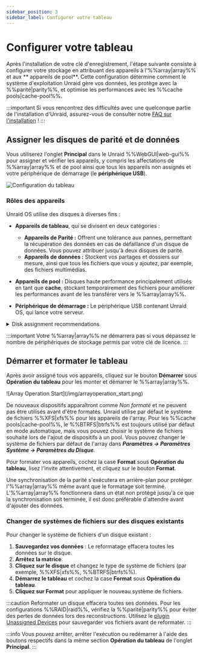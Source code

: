 ```yaml
---
sidebar_position: 3
sidebar_label: Configurer votre tableau
---
```


# Configurer votre tableau

Après l'installation de votre clé d'enregistrement, l'étape suivante consiste à configurer votre stockage en attribuant des appareils à l'%%array|array%% et aux \*\* appareils de pool\*\*. Cette configuration détermine comment le système d'exploitation Unraid gère vos données, les protège avec la %%parité|parity%%, et optimise les performances avec les %%cache pools|cache-pool%%.

:::important
Si vous rencontrez des difficultés avec une quelconque partie de l'installation d'Unraid, assurez-vous de consulter notre [FAQ sur l'installation](../../troubleshooting/faq.mdx#installation) !
:::

## Assigner les disques de parité et de données

Vous utiliserez l'onglet **Principal** dans le Unraid %%WebGUI|web-gui%% pour assigner et vérifier les appareils, y compris les affectations de %%array|array%% et de pool ainsi que tous les appareils non assignés et votre périphérique de démarrage (le **périphérique USB**).

![Configuration du tableau](/img/configuringarray1.png)

### Rôles des appareils

Unraid OS utilise des disques à diverses fins :

- **Appareils de tableau**, qui se divisent en deux catégories :
  - **Appareils de Parité :** Offrent une tolérance aux pannes, permettant la récupération des données en cas de défaillance d'un disque de données. Vous pouvez attribuer jusqu'à deux disques de parité.
  - **Appareils de données :** Stockent vos partages et dossiers sur mesure, ainsi que tous les fichiers que vous y ajoutez, par exemple, des fichiers multimédias.

- **Appareils de pool :** Disques haute performance principalement utilisés en tant que **cache**, stockant temporairement des fichiers pour améliorer les performances avant de les transférer vers le %%array|array%%.

- **Périphérique de démarrage :** Le périphérique USB contenant Unraid OS, qui lance votre serveur.

<details>
  <summary>Disk assignment recommendations</summary>

  These disk assignment recommendations are crafted to optimize your Unraid %%array|array%%, enhancing performance, data protection, and future expandability. By following these, you can effectively maximize your storage devices and avoid common setup issues.

  1. **Select the largest %%parity device|parity-drives%%:**
     Always choose the largest available storage device as your %%parity device|parity-drives%%(s). When expanding your %%array|array%%, data disks must be equal to or smaller than your %%parity device|parity-drives%%(s). You should purchase the largest **HDD** for your initial %%parity device|parity-drives%% to avoid future limitations. For dual %%parity disks|parity-drives%%, each parity disk must be greater than or equal to the largest data disk.

  2. **Utilize HDDs for the %%array|array%% and SSD/NVMe drives for pools:**
     For optimal performance, use **HDDs** as the primary storage devices in the %%array|array%% for general storage and %%parity|parity%% protection. Assign **SSD** or **NVMe** drives to a %%cache pool|cache-pool%% or dedicated pool to enhance high-speed read and write operations. This setup improves overall performance by taking advantage of the strengths of each type of drive.

  3. **Protect cached data with a %%multi-device pool|multi-device-pool%%:**
     To safeguard cached data, assign more than one device to the %%cache pool|cache-pool%%. A single device does not offer protection from data loss. %%Cache pools|cache-pool%% can be expanded on demand.

  :::warning
  SSD support is experimental in the %%array|array%%. Some SSDs may not perform well due to variations in %%TRIM/Discard|trim-discard%% implementation, which could lead to undesirable results. This does not apply to %%cache pools|cache-pool%%. [Learn more about filesystem options here](../../using-unraid-to/manage-storage/file-systems.mdx).
  :::

  :::note
  SSD-based pools are optimal for applications and virtual machines, leveraging SSD performance for faster interactions. [Learn more about running applications here](../../using-unraid-to/run-docker-containers/overview.mdx).
  :::
</details>

:::important
Votre %%array|array%% ne démarrera pas si vous dépassez le nombre de périphériques de stockage permis par votre clé de licence.
:::

## Démarrer et formater le tableau

Après avoir assigné tous vos appareils, cliquez sur le bouton **Démarrer** sous **Opération du tableau** pour les monter et démarrer le %%array|array%%.

<div style={{ margin: 'auto', maxWidth: '500px'}}>
  ![Array Operation Start](/img/arrayoperation_start.png)
</div>

De nouveaux dispositifs apparaîtront comme *Non formaté* et ne peuvent pas être utilisés avant d'être formatés. Unraid utilise par défaut le système de fichiers %%XFS|xfs%% pour les appareils de l'array. Pour les %%cache pools|cache-pool%%, le %%BTRFS|btrfs%% est toujours utilisé par défaut en mode automatique, mais vous pouvez choisir le système de fichiers souhaité lors de l'ajout de dispositifs à un pool. Vous pouvez changer le système de fichiers par défaut de l'array dans ***Paramètres → Paramètres Système → Paramètres du Disque***.

Pour formater vos appareils, cochez la case **Format** sous **Opération du tableau**, lisez l'invite attentivement, et cliquez sur le bouton **Format**.

Une synchronisation de la parité s'exécutera en arrière-plan pour protéger l'%%array|array%% même avant que le formatage soit terminé. L'%%array|array%% fonctionnera dans un état non protégé jusqu'à ce que la synchronisation soit terminée, il est donc préférable d'attendre avant d'ajouter des données.

### Changer de systèmes de fichiers sur des disques existants

Pour changer le système de fichiers d'un disque existant :

1. **Sauvegardez vos données** : Le reformatage effacera toutes les données sur le disque.
2. **Arrêtez la matrice**.
3. **Cliquez sur le disque** et changez le type de système de fichiers (par exemple, %%XFS|xfs%%, %%BTRFS|btrfs%%).
4. **Démarrez le tableau** et cochez la case **Format** sous **Opération du tableau**.
5. **Cliquez sur Format** pour appliquer le nouveau système de fichiers.

:::caution
Reformater un disque effacera toutes ses données. Pour les configurations %%RAID|raid%%, vérifiez la %%parité|parity%% pour éviter des pertes de données lors des reconstructions. Utilisez le [plugin Unassigned Devices](https://unraid.net/community/apps?q=unassigned+devices#r:~:text=don%27t%20be%20carefull!!!-,Unassigned%20Devices,-dlandon) pour sauvegarder vos fichiers avant de reformater.
:::

:::info
Vous pouvez arrêter, arrêter l'exécution ou redémarrer à l'aide des boutons respectifs dans la même section **Opération du tableau** de l'onglet **Principal**.
:::
